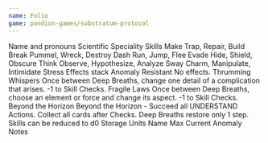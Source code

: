 ```yaml
---
name: Folio
game: pandion-games/substratum-protocol
---
```


<Fields>
  <TextField name="name">Name and pronouns</TextField>
  <TextField name="speciality">Scientific Speciality</TextField>
</Fields>

<Columns>
  <Stack>
    <Fields>
      <Heading>Skills</Heading>
      <Box>
        <Row>
          <Label>Make</Label>
          <SelectField
            name="skills.make.max"
            options={["d4", "d6", "d8", "d10", "d12"]}
            defaultValue="d4"
          ></SelectField>
          <SelectField
            name="skills.make.current"
            options={["d4", "d6", "d8", "d10", "d12"]}
            defaultValue="d4"
          ></SelectField>
        </Row>
        <Detail>Trap, Repair, Build</Detail>
      </Box>
      <Box>
        <Row>
          <Label>Break</Label>
          <SelectField
            name="skills.break.max"
            options={["d4", "d6", "d8", "d10", "d12"]}
            defaultValue="d4"
          ></SelectField>
          <SelectField
            name="skills.break.current"
            options={["d4", "d6", "d8", "d10", "d12"]}
            defaultValue="d4"
          ></SelectField>
        </Row>
        <Detail>Pummel, Wreck, Destroy</Detail>
      </Box>
      <Box>
        <Row>
          <Label>Dash</Label>
          <SelectField
            name="skills.dash.max"
            options={["d4", "d6", "d8", "d10", "d12"]}
            defaultValue="d4"
          ></SelectField>
          <SelectField
            name="skills.dash.current"
            options={["d4", "d6", "d8", "d10", "d12"]}
            defaultValue="d4"
          ></SelectField>
        </Row>
        <Detail>Run, Jump, Flee</Detail>
      </Box>
      <Box>
        <Row>
          <Label>Evade</Label>
          <SelectField
            name="skills.evade.max"
            options={["d4", "d6", "d8", "d10", "d12"]}
            defaultValue="d4"
          ></SelectField>
          <SelectField
            name="skills.evade.current"
            options={["d4", "d6", "d8", "d10", "d12"]}
            defaultValue="d4"
          ></SelectField>
        </Row>
        <Detail>Hide, Shield, Obscure</Detail>
      </Box>
      <Box>
        <Row>
          <Label>Think</Label>
          <SelectField
            name="skills.think.max"
            options={["d4", "d6", "d8", "d10", "d12"]}
            defaultValue="d4"
          ></SelectField>
          <SelectField
            name="skills.think.current"
            options={["d4", "d6", "d8", "d10", "d12"]}
            defaultValue="d4"
          ></SelectField>
        </Row>
        <Detail>Observe, Hypothesize, Analyze</Detail>
      </Box>
      <Box>
        <Row>
          <Label>Sway</Label>
          <SelectField
            name="skills.sway.max"
            options={["d4", "d6", "d8", "d10", "d12"]}
            defaultValue="d4"
          ></SelectField>
          <SelectField
            name="skills.sway.current"
            options={["d4", "d6", "d8", "d10", "d12"]}
            defaultValue="d4"
          ></SelectField>
        </Row>
        <Detail>Charm, Manipulate, Intimidate</Detail>
      </Box>
    </Fields>
  </Stack>
  <Stack>
    <Fields>
      <Row>
        <Heading>Stress</Heading>
        <Detail>Effects stack</Detail>
      </Row>
      <Row>
        <Label>Anomaly Resistant</Label>
        <Tracker name="stress.1" min={2} max={2} />
      </Row>
      <Detail>No effects.</Detail>
      <Row>
        <Label>Thrumming Whispers</Label>
        <Tracker name="stress.1" min={2} max={2} />
      </Row>
      <Detail>
        Once between Deep Breaths, change one detail of a complication that
        arises. -1 to Skill Checks.
      </Detail>
      <Row>
        <Label>Fragile Laws</Label>
        <Tracker name="stress.1" min={3} max={3} />
      </Row>
      <Detail>
        Once between Deep Breaths, choose an element or force and change its
        aspect. -1 to Skill Checks.
      </Detail>
      <Row>
        <Label>Beyond the Horizon</Label>
        <Tracker name="stress.1" min={4} max={4} />
      </Row>
      <Detail>
        Beyond the Horizon - Succeed all UNDERSTAND Actions. Collect all cards
        after Checks. Deep Breaths restore only 1 step. Skills can be reduced to
        d0
      </Detail>
    </Fields>
  </Stack>
</Columns>

<Fields>
  <Heading>Storage Units</Heading>
  <List min={3} max={3} name="storage">
    <Row>
      <TextField name="name">Name</TextField>
      <SelectField
        name="max"
        options={["d4", "d6", "d8", "d10", "d12"]}
        defaultValue="d4"
      >
        Max
      </SelectField>
      <SelectField
        name="current"
        options={["d4", "d6", "d8", "d10", "d12"]}
        defaultValue="d4"
      >
        Current
      </SelectField>
    </Row>
  </List>
</Fields>

<Fields>
  <Heading>Anomaly Notes</Heading>
  <TextAreaField name="anomaly.notes" rows={10} placeholder="Notes..." />
</Fields>
